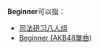 '''Beginner'''可以指：
* [[司法研习八人组|司法研习八人组]]
* [[Beginner_(AKB48單曲)|Beginner (AKB48單曲)]]

{{Disambig|cat=非中文名称消歧义}}